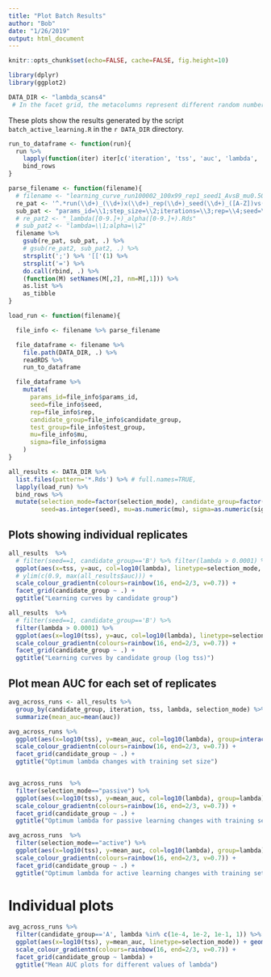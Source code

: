 ```yaml
---
title: "Plot Batch Results"
author: "Bob"
date: "1/26/2019"
output: html_document
---
```


```r
knitr::opts_chunk$set(echo=FALSE, cache=FALSE, fig.height=10)
```


```r
library(dplyr)
library(ggplot2)

DATA_DIR <- "lambda_scans4"
 # In the facet grid, the metacolumns represent different random number seeds, and the metarows show different candidate groups. Each candidate group represents a randomly selected subset of samples on which active learning was run, and is labelled `A`, `B`, or `C`. Models trained on each of these groups were tested on the next group (e.g., a model trained on group `A` was tested on group `B`).
```

These plots show the results generated by the script `batch_active_learning.R` in the `r DATA_DIR` directory.

```r

run_to_dataframe <- function(run){
  run %>% 
    lapply(function(iter) iter[c('iteration', 'tss', 'auc', 'lambda', 'selection_mode')]) %>%  # , 'alpha'
    bind_rows
}

parse_filename <- function(filename){
  # filename <- "learning_curve_run100002_100x99_rep1_seed1_AvsB_mu0.50_sigma0.10_lambda0.20_alpha0.00.Rds"
  re_pat <- '^.*run(\\d+)_(\\d+)x(\\d+)_rep(\\d+)_seed(\\d+)_([A-Z])vs([A-Z])_mu([0-9.]+)_sigma([0-9.]+)_lambda([0-9.]+)_alpha([0-9.]+).Rds'
  sub_pat <- "params_id=\\1;step_size=\\2;iterations=\\3;rep=\\4;seed=\\5;candidate_group=\\6;test_group=\\7;mu=\\8;sigma=\\9;"
  # re_pat2 <- "_lambda([0-9.]+)_alpha([0-9.]+).Rds"
  # sub_pat2 <- "lambda=\\1;alpha=\\2"
  filename %>% 
    gsub(re_pat, sub_pat, .) %>% 
    # gsub(re_pat2, sub_pat2, .) %>% 
    strsplit(';') %>% '[['(1) %>%
    strsplit('=') %>% 
    do.call(rbind, .) %>% 
    (function(M) setNames(M[,2], nm=M[,1])) %>% 
    as.list %>%
    as_tibble
}

load_run <- function(filename){

  file_info <- filename %>% parse_filename

  file_dataframe <- filename %>% 
    file.path(DATA_DIR, .) %>% 
    readRDS %>% 
    run_to_dataframe

  file_dataframe %>% 
    mutate(
      params_id=file_info$params_id,
      seed=file_info$seed,
      rep=file_info$rep,
      candidate_group=file_info$candidate_group,
      test_group=file_info$test_group,
      mu=file_info$mu,
      sigma=file_info$sigma
    )
}

all_results <- DATA_DIR %>% 
  list.files(pattern='*.Rds') %>% # full.names=TRUE, 
  lapply(load_run) %>% 
  bind_rows %>% 
  mutate(selection_mode=factor(selection_mode), candidate_group=factor(candidate_group), test_group=factor(test_group),
         seed=as.integer(seed), mu=as.numeric(mu), sigma=as.numeric(sigma), lambda=as.numeric(lambda))
```

## Plots showing individual replicates

```r
all_results  %>% 
  # filter(seed==1, candidate_group=='B') %>% filter(lambda > 0.0001) %>% 
  ggplot(aes(x=tss, y=auc, col=log10(lambda), linetype=selection_mode, group=interaction(lambda, rep, params_id))) + geom_line() + 
  # ylim(c(0.9, max(all_results$auc))) + 
  scale_colour_gradientn(colours=rainbow(16, end=2/3, v=0.7)) +
  facet_grid(candidate_group ~ .) + 
  ggtitle("Learning curves by candidate group")

all_results  %>% 
  # filter(seed==1, candidate_group=='B') %>% 
  filter(lambda > 0.0001) %>% 
  ggplot(aes(x=log10(tss), y=auc, col=log10(lambda), linetype=selection_mode, group=interaction(lambda, rep, params_id))) + geom_line() + 
  scale_colour_gradientn(colours=rainbow(16, end=2/3, v=0.7)) +
  facet_grid(candidate_group ~ .) + 
  ggtitle("Learning curves by candidate group (log tss)")

```

## Plot mean AUC for each set of replicates

```r

avg_across_runs <- all_results %>% 
  group_by(candidate_group, iteration, tss, lambda, selection_mode) %>%
  summarize(mean_auc=mean(auc))

avg_across_runs %>% 
  ggplot(aes(x=log10(tss), y=mean_auc, col=log10(lambda), group=interaction(lambda, selection_mode), linetype=selection_mode)) + geom_line() + 
  scale_colour_gradientn(colours=rainbow(16, end=2/3, v=0.7)) +
  facet_grid(candidate_group ~ .) + 
  ggtitle("Optimum lambda changes with training set size")


avg_across_runs  %>% 
  filter(selection_mode=="passive") %>%
  ggplot(aes(x=log10(tss), y=mean_auc, col=log10(lambda), group=lambda)) + geom_line() + 
  scale_colour_gradientn(colours=rainbow(16, end=2/3, v=0.7)) +
  facet_grid(candidate_group ~ .) + 
  ggtitle("Optimum lambda for passive learning changes with training set size")

avg_across_runs  %>% 
  filter(selection_mode=="active") %>%
  ggplot(aes(x=log10(tss), y=mean_auc, col=log10(lambda), group=lambda)) + geom_line() + 
  scale_colour_gradientn(colours=rainbow(16, end=2/3, v=0.7)) +
  facet_grid(candidate_group ~ .) + 
  ggtitle("Optimum lambda for active learning changes with training set size")


```

# Individual plots

```r
avg_across_runs %>% 
  filter(candidate_group=='A', lambda %in% c(1e-4, 1e-2, 1e-1, 1)) %>%
  ggplot(aes(x=log10(tss), y=mean_auc, linetype=selection_mode)) + geom_line() + 
  scale_colour_gradientn(colours=rainbow(16, end=2/3, v=0.7)) +
  facet_grid(candidate_group ~ lambda) + 
  ggtitle("Mean AUC plots for different values of lambda")

```